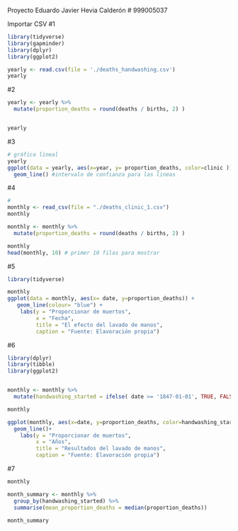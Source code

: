 Proyecto
Eduardo Javier Hevia Calderón
# 999005037


Importar CSV
#1
```r
library(tidyverse)
library(gapminder)
library(dplyr)
library(ggplot2)

yearly <- read.csv(file = './deaths_handwashing.csv')
yearly
```
#2
```r

yearly <- yearly %>%
  mutate(proportion_deaths = round(deaths / births, 2) )


yearly

```
#3

```r
# gráfica lineal
yearly
ggplot(data = yearly, aes(x=year, y= proportion_deaths, color=clinic )) + 
  geom_line() #intervalo de confianza para las lineas
```

#4
```r
#
monthly <- read_csv(file = "./deaths_clinic_1.csv")
monthly

monthly <- monthly %>%
  mutate(proportion_deaths = round(deaths / births, 2) )

monthly
head(monthly, 10) # primer 10 filas para mostrar
```
#5
```r
library(tidyverse)

monthly
ggplot(data = monthly, aes(x= date, y=proportion_deaths)) +
   geom_line(colour= "blue") +
    labs(y = "Proporcionar de muertos", 
         x = "Fecha", 
         title = "El efecto del lavado de manos", 
         caption = "Fuente: Elavoración propia")
```
#6
```r
library(dplyr)
library(tibble)
library(ggplot2)


monthly <- monthly %>%
  mutate(handwashing_started = ifelse( date >= '1847-01-01', TRUE, FALSE))

monthly

ggplot(monthly, aes(x=date, y=proportion_deaths, color=handwashing_started)) +
  geom_line()+
    labs(y = "Proporcionar de muertos", 
         x = "Años", 
         title = "Resultados del lavado de manos", 
         caption = "Fuente: Elavoración propia")

```
#7
```r
monthly

month_summary <- monthly %>%
  group_by(handwashing_started) %>%
  summarise(mean_proportion_deaths = median(proportion_deaths))

month_summary
```


